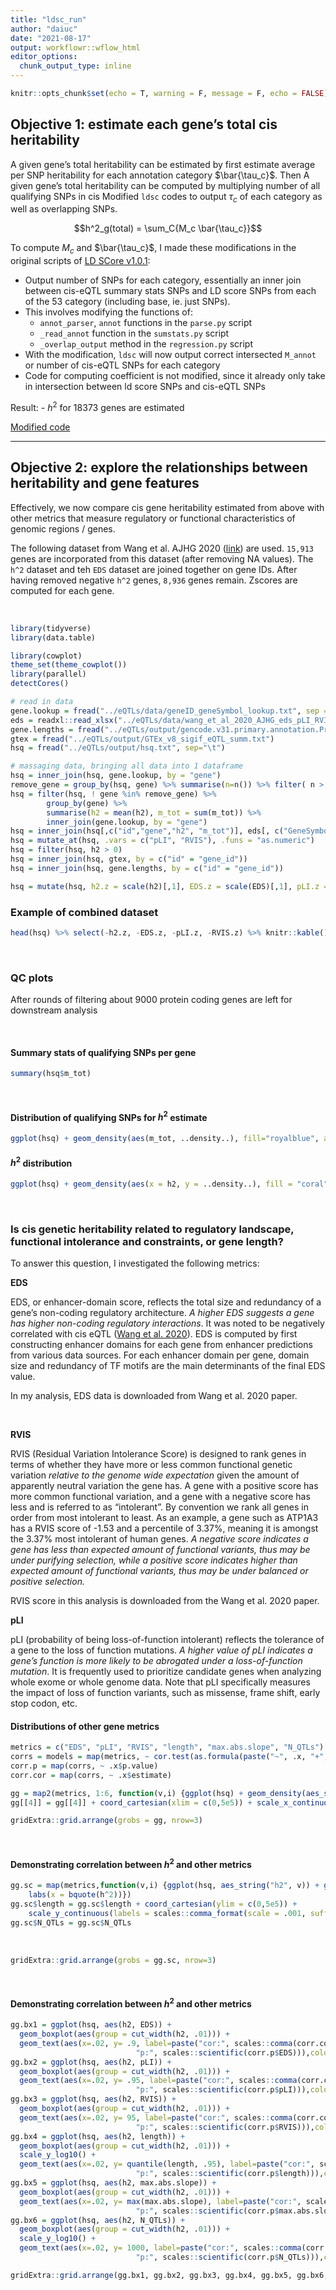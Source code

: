 ```yaml
---
title: "ldsc_run"
author: "daiuc"
date: "2021-08-17"
output: workflowr::wflow_html
editor_options: 
  chunk_output_type: inline
---
```



```r
knitr::opts_chunk$set(echo = T, warning = F, message = F, echo = FALSE)
```


## Objective 1: estimate each gene's total cis heritability

A given gene's total heritability can be estimated by first estimate average per SNP heritability for each annotation category $\bar{\tau_c}$. Then A given gene's total heritability can be computed by multiplying number of all qualifying SNPs in cis
Modified `ldsc` codes to output $\tau_c$ of each category as well as overlapping SNPs. 



$$h^2_g(total) = \sum_C{M_c \bar{\tau_c}}$$

To compute $M_c$ and $\bar{\tau_c}$, I made these modifications in the original scripts of [LD SCore v1.0.1](https://github.com/bulik/ldsc):

- Output number of SNPs for each category, essentially an inner join between cis-eQTL summary stats SNPs and LD score SNPs from each of the 53 category (including base, ie. just SNPs). 
- This involves modifying the functions of:
    - `annot_parser`, `annot` functions in the `parse.py` script
    - `_read_annot` function in the `sumstats.py` script
    - `_overlap_output` method in the `regression.py` script
- With the modification, `ldsc` will now output correct intersected `M_annot` or number of cis-eQTL SNPs for each category
- Code for computing coefficient is not modified, since it already only take in intersection between ld score SNPs and cis-eQTL SNPs

Result:
- $h^2$ for 18373 genes are estimated


[Modified code](modified_code.html)


---


## Objective 2: explore the relationships between heritability and gene features

Effectively, we now compare cis gene heritability estimated from above with other metrics that measure regulatory or functional characteristics of genomic regions / genes.

The following dataset from Wang et al. AJHG 2020 ([link](https://doi.org/10.1016/j.ajhg.2020.01.012)) are used. `15,913` genes are incorporated from this dataset (after removing NA values). The `h^2` dataset and teh `EDS` dataset are joined together on gene IDs. After having removed negative `h^2` genes, `8,936` genes remain. Zscores are computed for each gene. 


<br> 


```r
library(tidyverse)
library(data.table)

library(cowplot)
theme_set(theme_cowplot())
library(parallel)
detectCores()
```


```r
# read in data
gene.lookup = fread("../eQTLs/data/geneID_geneSymbol_lookup.txt", sep = "\t", col.names = c("id","gene"))
eds = readxl::read_xlsx("../eQTLs/data/wang_et_al_2020_AJHG_eds_pLI_RVIS.xlsx")
gene.lengths = fread("../eQTLs/output/gencode.v31.primary.annotation.Protein_coding_gene_length.txt")
gtex = fread("../eQTLs/output/GTEx_v8_sigif_eQTL_summ.txt")
hsq = fread("../eQTLs/output/hsq.txt", sep="\t")
```


```r
# massaging data, bringing all data into 1 dataframe
hsq = inner_join(hsq, gene.lookup, by = "gene")
remove_gene = group_by(hsq, gene) %>% summarise(n=n()) %>% filter( n > 2) %>% pull(gene)
hsq = filter(hsq, ! gene %in% remove_gene) %>% 
        group_by(gene) %>% 
        summarise(h2 = mean(h2), m_tot = sum(m_tot)) %>%
        inner_join(gene.lookup, by = "gene")
hsq = inner_join(hsq[,c("id","gene","h2", "m_tot")], eds[, c("GeneSymbol", "EDS","pLI","RVIS")], by = c("id" = "GeneSymbol"))
hsq = mutate_at(hsq, .vars = c("pLI", "RVIS"), .funs = "as.numeric")
hsq = filter(hsq, h2 > 0)
hsq = inner_join(hsq, gtex, by = c("id" = "gene_id"))
hsq = inner_join(hsq, gene.lengths, by = c("id" = "gene_id"))
```

```r
hsq = mutate(hsq, h2.z = scale(h2)[,1], EDS.z = scale(EDS)[,1], pLI.z = scale(pLI)[,1], RVIS.z = scale(RVIS)[,1])
```


### Example of combined dataset

```r
head(hsq) %>% select(-h2.z, -EDS.z, -pLI.z, -RVIS.z) %>% knitr::kable() %>% kableExtra::kable_styling()
```

<br>


### QC plots

After rounds of filtering about 9000 protein coding genes are left for downstream analysis



<br>

#### Summary stats of qualifying SNPs per gene

```r
summary(hsq$m_tot)
```

<br>

#### Distribution of qualifying SNPs for $h^2$ estimate

```r
ggplot(hsq) + geom_density(aes(m_tot, ..density..), fill="royalblue", alpha=.5) + labs(x = bquote(M[tot]))
```


#### $h^2$ distribution

```r
ggplot(hsq) + geom_density(aes(x = h2, y = ..density..), fill = "coral", alpha = .5) + labs(x = bquote(h^2))
```

<br>

### Is cis genetic heritability related to regulatory landscape, functional intolerance and constraints, or gene length?


To answer this question, I investigated the following metrics:

**EDS**

EDS, or enhancer-domain score, reflects the total size and redundancy of a gene's non-coding regulatory architecture. *A higher EDS suggests a gene has higher non-coding regulatory interactions*. It was noted to be negatively correlated with cis eQTL ([Wang et al. 2020](https://doi.org/10.1016/j.ajhg.2020.01.012)). EDS is computed by first constructing enhancer domains for each gene from enhancer predictions from various data sources. For each enhancer domain per gene, domain size and redundancy of TF motifs are the main determinants of the final EDS value.

In my analysis, EDS data is downloaded from Wang et al. 2020 paper.


<br>

**RVIS**

RVIS (Residual Variation Intolerance Score) is designed to rank genes in terms of whether they have more or less common functional genetic variation *relative to the genome wide expectation* given the amount of apparently neutral variation the gene has. A gene with a positive score has more common functional variation, and a gene with a negative score has less and is referred to as "intolerant". By convention we rank all genes in order from most intolerant to least. As an example, a gene such as ATP1A3 has a RVIS score of -1.53 and a percentile of 3.37%, meaning it is amongst the 3.37% most intolerant of human genes. *A negative score indicates a gene has less than expected amount of functional variants, thus may be under purifying selection, while a positive score indicates higher than expected amount of functional variants, thus may be under balanced or positive selection.*

RVIS score in this analysis is downloaded from the Wang et al. 2020 paper.

**pLI**

pLI (probability of being loss-of-function intolerant) reflects the tolerance of a gene to the loss of function mutations. *A higher value of pLI indicates a gene's function is more likely to be abrogated under a loss-of-function mutation*. It is frequently used to prioritize candidate genes when analyzing whole exome or whole genome data. Note that pLI specifically measures the impact of loss of function variants, such as missense, frame shift, early stop codon, etc. 


#### Distributions of other gene metrics
```r
metrics = c("EDS", "pLI", "RVIS", "length", "max.abs.slope", "N_QTLs") %>% set_names
corrs = models = map(metrics, ~ cor.test(as.formula(paste("~", .x, "+", "h2")), data = hsq), method = "spearman")
corr.p = map(corrs, ~ .x$p.value)
corr.cor = map(corrs, ~ .x$estimate)
```

```r
gg = map2(metrics, 1:6, function(v,i) {ggplot(hsq) + geom_density(aes_string(v, "..density.."), fill = i, alpha = .5)})
gg[[4]] = gg[[4]] + coord_cartesian(xlim = c(0,5e5)) + scale_x_continuous(labels = scales::comma_format(scale = .001, suffix = "Kb"))
```

```r
gridExtra::grid.arrange(grobs = gg, nrow=3)
```


<br>

#### Demonstrating correlation between $h^2$ and other metrics

```r

gg.sc = map(metrics,function(v,i) {ggplot(hsq, aes_string("h2", v)) + geom_point(alpha = .3) + geom_smooth(method = "lm", se = F) +
    labs(x = bquote(h^2))})
gg.sc$length = gg.sc$length + coord_cartesian(ylim = c(0,5e5)) + 
    scale_y_continuous(labels = scales::comma_format(scale = .001, suffix = "Kb"))
gg.sc$N_QTLs = gg.sc$N_QTLs
```



<br>

```r
gridExtra::grid.arrange(grobs = gg.sc, nrow=3)
```

<br>


#### Demonstrating correlation between $h^2$ and other metrics

```r

gg.bx1 = ggplot(hsq, aes(h2, EDS)) +
  geom_boxplot(aes(group = cut_width(h2, .01))) +
  geom_text(aes(x=.02, y= .9, label=paste("cor:", scales::comma(corr.cor$EDS, accuracy = .01), 
                            "p:", scales::scientific(corr.p$EDS))),color = 'blue')
gg.bx2 = ggplot(hsq, aes(h2, pLI)) +
  geom_boxplot(aes(group = cut_width(h2, .01))) +
  geom_text(aes(x=.02, y= .95, label=paste("cor:", scales::comma(corr.cor$pLI, accuracy = .01), 
                            "p:", scales::scientific(corr.p$pLI))),color = 'blue')
gg.bx3 = ggplot(hsq, aes(h2, RVIS)) +
  geom_boxplot(aes(group = cut_width(h2, .01))) +
  geom_text(aes(x=.02, y= 95, label=paste("cor:", scales::comma(corr.cor$RVIS, accuracy = .01), 
                            "p:", scales::scientific(corr.p$RVIS))),color = 'blue')
gg.bx4 = ggplot(hsq, aes(h2, length)) +
  geom_boxplot(aes(group = cut_width(h2, .01))) +
  scale_y_log10() +
  geom_text(aes(x=.02, y= quantile(length, .95), label=paste("cor:", scales::comma(corr.cor$length, accuracy = .01), 
                            "p:", scales::scientific(corr.p$length))),color = 'blue')
gg.bx5 = ggplot(hsq, aes(h2, max.abs.slope)) +
  geom_boxplot(aes(group = cut_width(h2, .01))) +
  geom_text(aes(x=.02, y= max(max.abs.slope), label=paste("cor:", scales::comma(corr.cor$max.abs.slope, accuracy = .01), 
                            "p:", scales::scientific(corr.p$max.abs.slope))),color = 'blue')
gg.bx6 = ggplot(hsq, aes(h2, N_QTLs)) +
  geom_boxplot(aes(group = cut_width(h2, .01))) +
  scale_y_log10() +
  geom_text(aes(x=.02, y= 1000, label=paste("cor:", scales::comma(corr.cor$N_QTLs, accuracy = .01), 
                            "p:", scales::scientific(corr.p$N_QTLs))),color = 'blue')
```

```r
gridExtra::grid.arrange(gg.bx1, gg.bx2, gg.bx3, gg.bx4, gg.bx5, gg.bx6, nrow=3)
```



